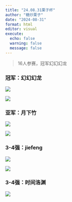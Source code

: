 ```yaml
---
title: "24.08.31栗子杯"
author: "糖炒栗子"
date: "2024-08-31"
format: html
editor: visual
execute:
  echo: false
  warning: false
  message: false
---
```


> 16人参赛，冠军幻幻幻龙

### 冠军：幻幻幻龙

![](Picture/BEBD7D0055B526D58338804F8440B926.jpg)

![](Picture/B18E121E023B58B67DEAC5451AE8658D.jpg)

### 亚军：月下竹

![](Picture/6D140BB5DBEED5909959EC8C7A9BC15A.jpg)

![](Picture/C2B7250E44F76DBC417E4A33B1ED7475.jpg)

### 3-4强：jiefeng

![](Picture/8CEF3F6F7C2F25A0EE978856D1296160.png)

![](Picture/1669528259083E2E75F8FAD567A21DBE.png)

### 3-4强：时间洛渊

![](Picture/6DED9A033BE44DF6B663DB5E4B82C9F9.jpg)
